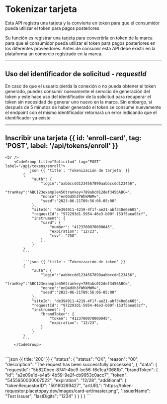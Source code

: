 


# Tokenizar tarjeta

Esta API registra una tarjeta y la convierte en token para que el consumidor pueda utilizar el token para pagos posteriores

Su función es registrar una tarjeta para convertirla en token de la marca para que el
consumidor pueda utilizar el token para pagos posteriores en los diferentes proveedores.
Antes de consumir esta API debe existir en la plataforma un comercio registrado en la
marca.


<EnrollSequence />

---

## Uso del identificador de solicitud - _**requestId**_

En caso de que el usuario pierda la conexión o no pueda obtener el token generado, puedes
consumir nuevamente el servicio de generación del token y este hace uso del identificador
de la solicitud para recuperar el token sin necesidad de generar uno nuevo en la marca. Sin
embargo, si después de 5 minutos de haber generado el token se consume nuevamente el
endpoint con el mismo identificador retornará un error indicando que el identificador ya
existe

---


## Inscribir una tarjeta {{ id: 'enroll-card', tag: 'POST', label: '/api/tokens/enroll' }}

<Row>
    <Col>
        <ApiReader
            path="/api/tokens/enroll"
            method="POST"
            api={props.refs}
        />
    </Col>
    <Col sticky>

    <br />
        <CodeGroup title="Solicitud" tag="POST" label="/api/tokens/enroll">
            ```json {{ 'title': 'Tokenización de tarjeta' }}
            {
                "auth": {
                    "login":"aabbccdd1234567890aabbccdd123456",
                    "tranKey":"ABC123example456trankey+789abc012def3456ABC=",
                    "nonce":"enQ4dXh3YWhkMWM=",
                    "seed":"2023-06-21T09:56:06-05:00"
                },
                "siteId": "de394911-4219-4f1f-ae21-abf340e6e605",
                "requestId": "972293d1-5954-46e3-b00f-153f5aea03cf",
                "instrument": {
                    "card": {
                        "number": "4123700070000045",
                        "expiration": "12/23",
                        "cvv": "758"
                    },
                }
            }
            ```

            ```json {{ 'title': 'Tokenización de token' }}
            {
                "auth": {
                    "login":"aabbccdd1234567890aabbccdd123456",
                    "tranKey":"ABC123example456trankey+789abc012def3456ABC=",
                    "nonce":"enQ4dXh3YWhkMWM=",
                    "seed":"2023-06-21T09:56:06-05:00"
                },
                "siteId": "de394911-4219-4f1f-ae21-abf340e6e605",
                "requestId": "972293d1-5954-46e3-b00f-153f5aea03cf",
                "instrument": {
                    "brandToken": {
                        "token": "4123700070000045",
                        "expiration": "12/23",
                    }
                }
            }
            ```
        </CodeGroup>
  </Col>
</Row>

<Row>
    <Col>
        <ApiReader
            path="/api/tokens/enroll"
            method="post"
            type="response"
            api={props.refs}
        />
    </Col>
    <Col sticky>
        <br />
        <CodeGroup title="Respuesta">
            ```json {{ title: '200' }}
            {
                "status": {
                    "status": "OK",
                    "reason": "00",
                    "description": "The request has been successfully processed",
                },
                "data": {
                    "requestId": "5b820bee-8741-4bc9-bc56-f6c1ca7068fb",
                    "brandToken": {
                        "id": "a2e09e1d-e4a5-4b59-9e2f-cb9953c0acc7",
                        "token": "5455950000007522",
                        "expiration": "12/28",
                        "additional": {
                            "tokenRequestorID": "50160269427",
                            "artURL": "https://token-requestor.placetopay.dev/images/card-art/master.png",
                            "issuerName": "Test Issuer",
                            "lastDigits": "1234"
                        }
                    }
                }
            }
            ```
        </CodeGroup>
    </Col>
</Row>


